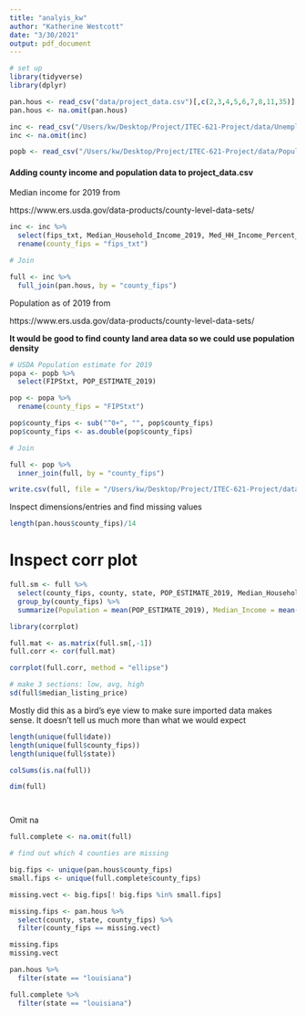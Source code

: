 ```yaml
---
title: "analyis_kw"
author: "Katherine Westcott"
date: "3/30/2021"
output: pdf_document
---
```


```r

# set up
library(tidyverse)
library(dplyr)

pan.hous <- read_csv("data/project_data.csv")[,c(2,3,4,5,6,7,8,11,35)]
pan.hous <- na.omit(pan.hous)

inc <- read_csv("/Users/kw/Desktop/Project/ITEC-621-Project/data/Unemployment.csv")
inc <- na.omit(inc)

popb <- read_csv("/Users/kw/Desktop/Project/ITEC-621-Project/data/PopulationEstimates.csv")

```

#### Adding county income and population data to project_data.csv

Median income for 2019 from

https://www.ers.usda.gov/data-products/county-level-data-sets/

```r

inc <- inc %>%
  select(fips_txt, Median_Household_Income_2019, Med_HH_Income_Percent_of_State_Total_2019) %>%
  rename(county_fips = "fips_txt")

# Join

full <- inc %>%
  full_join(pan.hous, by = "county_fips")

```

Population as of 2019 from 

https://www.ers.usda.gov/data-products/county-level-data-sets/

**It would be good to find county land area data so we could use population density**

```r

# USDA Population estimate for 2019
popa <- popb %>%
  select(FIPStxt, POP_ESTIMATE_2019) 

pop <- popa %>%
  rename(county_fips = "FIPStxt")

pop$county_fips <- sub("^0+", "", pop$county_fips)
pop$county_fips <- as.double(pop$county_fips)

# Join

full <- pop %>%
  inner_join(full, by = "county_fips")

write.csv(full, file = "/Users/kw/Desktop/Project/ITEC-621-Project/data/Project_Data_pi")

```

Inspect dimensions/entries and find missing values

```r

length(pan.hous$county_fips)/14

```


# Inspect corr plot

```r

full.sm <- full %>%
  select(county_fips, county, state, POP_ESTIMATE_2019, Median_Household_Income_2019, date, cases, deaths, median_listing_price, active_listing_count, pending_listing_count, median_square_feet) %>%
  group_by(county_fips) %>%
  summarize(Population = mean(POP_ESTIMATE_2019), Median_Income = mean(Median_Household_Income_2019), avg_cases = mean(cases), avg_deaths = mean(deaths), avg_median_listing_price = mean(median_listing_price), avg_active_listing_count = mean(active_listing_count), avg_pending_count = mean(pending_listing_count), avg_median_sqfeet = mean(median_square_feet))

library(corrplot)

full.mat <- as.matrix(full.sm[,-1])
full.corr <- cor(full.mat)

corrplot(full.corr, method = "ellipse")

# make 3 sections: low, avg, high
sd(full$median_listing_price)

```

Mostly did this as a bird's eye view to make sure imported data makes sense. It doesn't tell us much more than what we would expect

```r

length(unique(full$date))
length(unique(full$county_fips))
length(unique(full$state))

colSums(is.na(full))

dim(full)




```

Omit na

```r

full.complete <- na.omit(full)

# find out which 4 counties are missing 

big.fips <- unique(pan.hous$county_fips)
small.fips <- unique(full.complete$county_fips)

missing.vect <- big.fips[! big.fips %in% small.fips] 

missing.fips <- pan.hous %>%
  select(county, state, county_fips) %>%
  filter(county_fips == missing.vect)

missing.fips
missing.vect

pan.hous %>%
  filter(state == "louisiana")

full.complete %>%
  filter(state == "louisiana")
  

```

